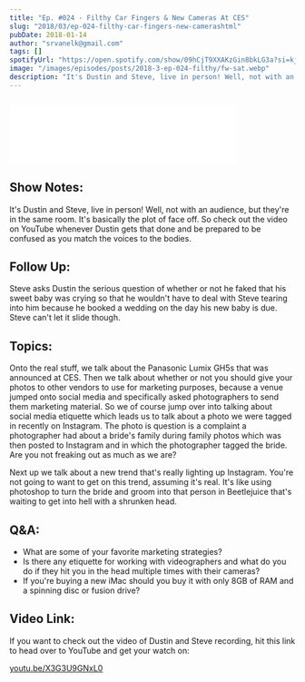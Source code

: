 ```yaml
---
title: "Ep. #024 - Filthy Car Fingers & New Cameras At CES"
slug: "2018/03/ep-024-filthy-car-fingers-new-camerashtml"
pubDate: 2018-01-14
author: "srvanelk@gmail.com"
tags: []
spotifyUrl: "https://open.spotify.com/show/09hCjT9XXAKzGin8bkLG3a?si=kjRZvQ1JTb6Ov3HVzSSlWA"
image: "/images/episodes/posts/2018-3-ep-024-filthy/fw-sat.webp"
description: "It's Dustin and Steve, live in person! Well, not with an audience, but they're in the same room. It's basically the plot of face off. So check out the video on YouTube whenever Dustin gets that done and be prepared to be confused as you match the voices to the bodies."
---
```


<figure>
  <img src="/images/episodes/posts/2018-3-ep-024-filthy/fw-sat.webp" alt="" />
</figure>
<iframe
  class="embedly-embed"
  src="//cdn.embedly.com/widgets/media.html?src=https%3A%2F%2Fanchor.fm%2Fweddingphotohangover%2Fembed%2Fepisodes%2FEp--024---Filthy-Car-Fingers--New-Cameras-At-CES-e1rihe&url=https%3A%2F%2Fanchor.fm%2Fweddingphotohangover%2Fepisodes%2FEp--024---Filthy-Car-Fingers--New-Cameras-At-CES-e1rihe&key=61d05c9d54e8455ea7a9677c366be814&type=text%2Fhtml&schema=anchor&wmode=opaque"
  width="400"
  height="102"
  scrolling="no"
  frameborder="0"
  allow="autoplay; fullscreen"
  allowfullscreen="true"
></iframe>

## Show Notes:
It's Dustin and Steve, live in person! Well, not with an audience, but they're in the same room. It's basically the plot of face off. So check out the video on YouTube whenever Dustin gets that done and be prepared to be confused as you match the voices to the bodies.

## Follow Up:
Steve asks Dustin the serious question of whether or not he faked that his sweet baby was crying so that he wouldn't have to deal with Steve tearing into him because he booked a wedding on the day his new baby is due. Steve can't let it slide though.

## Topics:
Onto the real stuff, we talk about the Panasonic Lumix GH5s that was announced at CES. Then we talk about whether or not you should give your photos to other vendors to use for marketing purposes, because a venue jumped onto social media and specifically asked photographers to send them marketing material. So we of course jump over into talking about social media etiquette which leads us to talk about a photo we were tagged in recently on Instagram. The photo is question is a complaint a photographer had about a bride's family during family photos which was then posted to Instagram and in which the photographer tagged the bride. Are you not freaking out as much as we are?

Next up we talk about a new trend that's really lighting up Instagram. You're not going to want to get on this trend, assuming it's real. It's like using photoshop to turn the bride and groom into that person in Beetlejuice that's waiting to get into hell with a shrunken head.

## Q&A:
- What are some of your favorite marketing strategies?
- Is there any etiquette for working with videographers and what do you do if they hit you in the head multiple times with their cameras?
- If you're buying a new iMac should you buy it with only 8GB of RAM and a spinning disc or fusion drive?

## Video Link:
If you want to check out the video of Dustin and Steve recording, hit this link to head over to YouTube and get your watch on:

[youtu.be/X3G3U9GNxL0](http://youtu.be/X3G3U9GNxL0)
